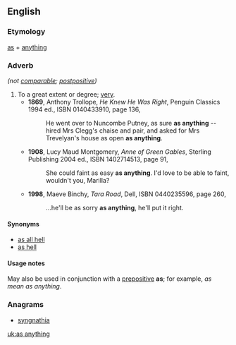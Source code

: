 ==English==

===Etymology===
[[as]] + [[anything]]
===Adverb===
{{infl|en|adverb}} ''(not [[comparable]]; [[postpositive]])''

# To a great extent or degree; [[very]].
#* '''1869''', Anthony Trollope, ''He Knew He Was Right'', Penguin Classics 1994 ed., ISBN 0140433910, page 136,
#*: He went over to Nuncombe Putney, as sure '''as anything''' -- hired Mrs Clegg's chaise and pair, and asked for Mrs Trevelyan's house as open '''as anything'''.
#* '''1908''', Lucy Maud Montgomery, ''Anne of Green Gables'', Sterling Publishing 2004 ed., ISBN 1402714513, page 91,
#*: She could faint as easy '''as anything'''. I'd love to be able to faint, wouldn't you, Marilla?
#* '''1998''', Maeve Binchy, ''Tara Road'', Dell, ISBN 0440235596, page 260,
#*:...he'll be as sorry '''as anything''', he'll put it right.
====Synonyms====
* [[as all hell]]
* [[as hell]]
====Usage notes====
May also be used in conjunction with a [[prepositive]] '''as'''; for example, ''as mean as anything''.

===Anagrams===
* [[syngnathia#English|syngnathia]]

[[uk:as anything]]